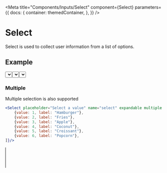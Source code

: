 
<Meta
    title="Components/Inputs/Select"
    component={Select}
    parameters={{
        docs: {
            container: themedContainer,
        },
    }}
/>

# Select

Select is used to collect user information from a list of options.

## Example

<Canvas>
    <Select clear="None" label="Label" placeholder="Select a value" name="select" expandable options={[
        {value: 1, label: "Hamburger"},
        {value: 2, label: "Fries"},
        {value: 3, label: "Apple"},
        {value: 4, label: "Coconut"},
        {value: 5, label: "Croissant"},
        {value: 6, label: "Popcorn"},
    ]}/>
</Canvas>

## Usage

Select can be used by default with the `options` prop.

```jsx
<Select placeholder="Select a value" name="select" expandable multiple options={[
    {value: 1, label: "Hamburger"},
    {value: 2, label: "Fries"},
    {value: 3, label: "Apple"},
    {value: 4, label: "Coconut"},
    {value: 5, label: "Croissant"},
    {value: 6, label: "Popcorn"},
]}/>
```

<Canvas>
    <Select placeholder="Select a value" name="select" expandable options={[
        {value: 1, label: "Hamburger"},
        {value: 2, label: "Fries"},
        {value: 3, label: "Apple"},
        {value: 4, label: "Coconut"},
        {value: 5, label: "Croissant"},
        {value: 6, label: "Popcorn"},
    ]}/>
</Canvas>

If a higher level of customization is needed, Select also accepts SelectItems as children. One can customize them at will.

```jsx
<Select placeholder="Select a value" expandable>
    <SelectItem value={1}>Hamburger</SelectItem>
    <SelectItem value={2}>Fries</SelectItem>
    <SelectItem value={3}>Apple</SelectItem>
    <SelectItem value={4}>Coconut</SelectItem>
    <SelectItem value={5}>Croissant</SelectItem>
    <SelectItem value={6}>Popcorn</SelectItem>
</Select>
```

<Canvas>
    <Select placeholder="Select a value" expandable>
        <SelectItem value={1}>Hamburger</SelectItem>
        <SelectItem value={2}>Fries</SelectItem>
        <SelectItem value={3}>Apple</SelectItem>
        <SelectItem value={4}>Coconut</SelectItem>
        <SelectItem value={5}>Croissant</SelectItem>
        <SelectItem value={6}>Popcorn</SelectItem>
    </Select>
</Canvas>

### Multiple

Multiple selection is also supported

```jsx
<Select placeholder="Select a value" name="select" expandable multiple options={[
    {value: 1, label: "Hamburger"},
    {value: 2, label: "Fries"},
    {value: 3, label: "Apple"},
    {value: 4, label: "Coconut"},
    {value: 5, label: "Croissant"},
    {value: 6, label: "Popcorn"},
]}/>
```

<Canvas>
    <Select clear="None" placeholder="Select a value" name="select" expandable multiple options={[
        {value: 1, label: "Hamburger"},
        {value: 2, label: "Fries"},
        {value: 3, label: "Apple"},
        {value: 4, label: "Coconut"},
        {value: 5, label: "Croissant"},
        {value: 6, label: "Popcorn"},
    ]}/>
</Canvas>
